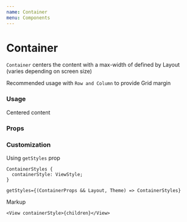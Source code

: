 ```yaml
---
name: Container
menu: Components
---
```




# Container

`Container` centers the content with a max-width of defined by Layout (varies depending on screen size)

Recommended usage with `Row and Column` to provide Grid margin

### Usage

<Playground>
  <LayoutProvider>
    <Box backgroundColor="#67c6bb" padding={3}>
      <Container
        fluid={false} // Should not contain width
        size={undefined} // Override default container size
      >
        <Box backgroundColor="white" padding={3}>
          <Text>Centered content</Text>
        </Box>
      </Container>
    </Box>

  </LayoutProvider>
</Playground>

### Props

<Props of={Container} />

### Customization

Using `getStyles` prop

```
ContainerStyles {
  containerStyle: ViewStyle;
}

getStyles={(ContainerProps && Layout, Theme) => ContainerStyles}
```

Markup

```tsx
<View containerStyle>{children}</View>
```

